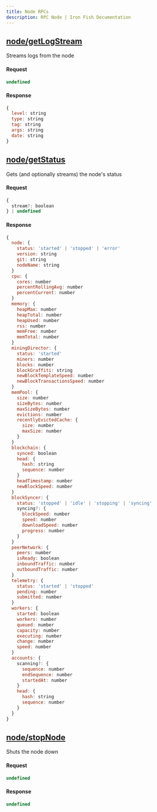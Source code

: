 ```yaml
---
title: Node RPCs
description: RPC Node | Iron Fish Documentation
---
```


## [node/getLogStream](https://github.com/iron-fish/ironfish/blob/master/ironfish/src/rpc/routes/node/getLogStream.ts)

Streams logs from the node

#### Request

```js
undefined
```

#### Response

```js
{
  level: string
  type: string
  tag: string
  args: string
  date: string
}
```

## [node/getStatus](https://github.com/iron-fish/ironfish/blob/master/ironfish/src/rpc/routes/node/getStatus.ts)

Gets (and optionally streams) the node's status

#### Request

```js
{
  stream?: boolean
} | undefined
```

#### Response

```js
{
  node: {
    status: 'started' | 'stopped' | 'error'
    version: string
    git: string
    nodeName: string
  }
  cpu: {
    cores: number
    percentRollingAvg: number
    percentCurrent: number
  }
  memory: {
    heapMax: number
    heapTotal: number
    heapUsed: number
    rss: number
    memFree: number
    memTotal: number
  }
  miningDirector: {
    status: 'started'
    miners: number
    blocks: number
    blockGraffiti: string
    newBlockTemplateSpeed: number
    newBlockTransactionsSpeed: number
  }
  memPool: {
    size: number
    sizeBytes: number
    maxSizeBytes: number
    evictions: number
    recentlyEvictedCache: {
      size: number
      maxSize: number
    }
  }
  blockchain: {
    synced: boolean
    head: {
      hash: string
      sequence: number
    }
    headTimestamp: number
    newBlockSpeed: number
  }
  blockSyncer: {
    status: 'stopped' | 'idle' | 'stopping' | 'syncing'
    syncing?: {
      blockSpeed: number
      speed: number
      downloadSpeed: number
      progress: number
    }
  }
  peerNetwork: {
    peers: number
    isReady: boolean
    inboundTraffic: number
    outboundTraffic: number
  }
  telemetry: {
    status: 'started' | 'stopped'
    pending: number
    submitted: number
  }
  workers: {
    started: boolean
    workers: number
    queued: number
    capacity: number
    executing: number
    change: number
    speed: number
  }
  accounts: {
    scanning?: {
      sequence: number
      endSequence: number
      startedAt: number
    }
    head: {
      hash: string
      sequence: number
    }
  }
}
```

## [node/stopNode](https://github.com/iron-fish/ironfish/blob/master/ironfish/src/rpc/routes/node/stopNode.ts)

Shuts the node down

#### Request

```js
undefined
```

#### Response

```js
undefined
```

